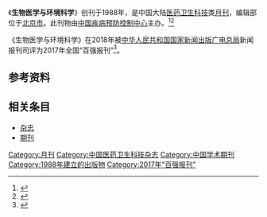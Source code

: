 {{Infobox journal
| title         = 生物医学与环境科学
| former_name   =
| frequency     = 月刊
| country       = [[中国大陆|中国大陆]]
| publisher     = [[中国疾病预防控制中心|中国疾病预防控制中心]]
| language = 英文
| native_title = Biomedical and Environmental Sciences
| abbreviation = Biomed. Environ. Sci.
| discipline    = 医药卫生科技
| impact        = 
| history =1988年起至今
| ISSN = 0895-3988
| CN            = CN11-2816/Q
| website       = http://www.besjournal.com/
}}
《'''生物医学与环境科学'''》创刊于1988年，是中国大陆[[医药卫生科技|医药卫生科技]]类[[杂志#出版|月刊]]，编辑部位于[[北京市|北京市]]。此刊物由[[中国疾病预防控制中心|中国疾病预防控制中心]]主办。<ref name="知网1">{{Cite web|title=生物医学与环境科学|url=https://navi.cnki.net/knavi/JournalDetail?pcode=CJFD&pykm=SWYX|accessdate=2021-02-02|work=navi.cnki.net|publisher=[[中国知网|中国知网]]}}</ref><ref name="维普1">{{Cite web|title=生物医学与环境科学 - 维普中文期刊|url=http://www.cqvip.com/qikan/Detail.aspx?gch=84046X|accessdate=2021-02-02|author=|date=|format=|publisher=[[维普|维普]]|language=}}</ref>

《生物医学与环境科学》在2018年被[[中华人民共和国国家新闻出版广电总局|中华人民共和国国家新闻出版广电总局]]新闻报刊司评为2017年全国“百强报刊”<ref>{{Cite web|title=2017年全国“百强报刊”推荐名单开始公示|url=http://www.ce.cn/culture/gd/201801/16/t20180116_27756145.shtml|accessdate=2021-02-10|author=赵新乐（中国新闻出版广电报）|date=2018-01-16|format=|work=www.ce.cn|publisher=[[中国经济网|中国经济网]]|language=|archive-date=2020-11-05|archive-url=https://web.archive.org/web/20201105014543/http://www.ce.cn/culture/gd/201801/16/t20180116_27756145.shtml|dead-url=no}}</ref>。
== 参考资料 ==
{{reflist|2}}

== 相关条目 ==

* [[杂志|杂志]]
* [[期刊|期刊]]

{{pub-stub}}
{{全国百强报刊|2017}}

[[Category:月刊|Category:月刊]]
[[Category:中国医药卫生科技杂志|Category:中国医药卫生科技杂志]]
[[Category:中国学术期刊|Category:中国学术期刊]]
[[Category:1988年建立的出版物|Category:1988年建立的出版物]]
[[Category:2017年“百强报刊”|Category:2017年“百强报刊”]]